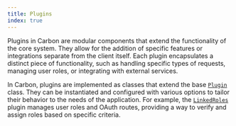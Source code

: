 ```yaml
---
title: Plugins
index: true
---
```



Plugins in Carbon are modular components that extend the functionality of the core system. They allow for the addition of specific features or integrations separate from the client itself. Each plugin encapsulates a distinct piece of functionality, such as handling specific types of requests, managing user roles, or integrating with external services.

In Carbon, plugins are implemented as classes that extend the base [`Plugin`](/api/index/classes/Plugin) class. They can be instantiated and configured with various options to tailor their behavior to the needs of the application. For example, the [`LinkedRoles`](/api/index/plugins/linked-roles) plugin manages user roles and OAuth routes, providing a way to verify and assign roles based on specific criteria.

